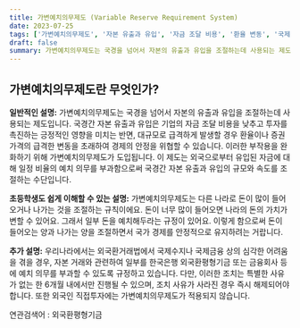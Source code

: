 ```yaml
---
title: 가변예치의무제도 (Variable Reserve Requirement System)
date: 2023-07-25
tags: ['가변예치의무제도', '자본 유출과 유입', '자금 조달 비용', '환율 변동', '국제수지', '외국환거래법']
draft: false
summary: 가변예치의무제도는 국경을 넘어서 자본의 유출과 유입을 조절하는데 사용되는 제도로, 자본의 유출과 유입이 경제의 안정을 위협할 때 일정 비율의 예치 의무를 부과하여 조절하는 수단입니다. 이 글은 가변예치의무제도에 대한 일반적인 설명과 초등학생도 쉽게 이해할 수 있는 설명을 제공합니다. 우리나라에서는 외국환거래법에서 국제수지나 국제금융 상의 심각한 어려움을 겪을 경우, 자본 거래와 관련하여 일부를 한국은행 외국환평형기금 또는 금융회사 등에 예치 의무를 부과할 수 있도록 규정하고 있습니다.
---
```


## 가변예치의무제도란 무엇인가?

**일반적인 설명:**
가변예치의무제도는 국경을 넘어서 자본의 유출과 유입을 조절하는데 사용되는 제도입니다. 국경간 자본 유출과 유입은 기업의 자금 조달 비용을 낮추고 투자를 촉진하는 긍정적인 영향을 미치는 반면, 대규모로 급격하게 발생할 경우 환율이나 증권 가격의 급격한 변동을 초래하여 경제의 안정을 위협할 수 있습니다. 이러한 부작용을 완화하기 위해 가변예치의무제도가 도입됩니다. 이 제도는 외국으로부터 유입된 자금에 대해 일정 비율의 예치 의무를 부과함으로써 국경간 자본 유출과 유입의 규모와 속도를 조절하는 수단입니다.

**초등학생도 쉽게 이해할 수 있는 설명:**
가변예치의무제도는 다른 나라로 돈이 많이 들어오거나 나가는 것을 조절하는 규칙이에요. 돈이 너무 많이 들어오면 나라의 돈의 가치가 변할 수 있어요. 그래서 일부 돈을 예치해두라는 규정이 있어요. 이렇게 함으로써 돈이 들어오는 양과 나가는 양을 조절하면서 국가 경제를 안정적으로 유지하려는 거랍니다.

**추가 설명:**
우리나라에서는 외국환거래법에서 국제수지나 국제금융 상의 심각한 어려움을 겪을 경우, 자본 거래와 관련하여 일부를 한국은행 외국환평형기금 또는 금융회사 등에 예치 의무를 부과할 수 있도록 규정하고 있습니다. 다만, 이러한 조치는 특별한 사유가 없는 한 6개월 내에서만 진행될 수 있으며, 조치 사유가 사라진 경우 즉시 해제되어야 합니다. 또한 외국인 직접투자에는 가변예치의무제도가 적용되지 않습니다.

연관검색어 : 외국환평형기금